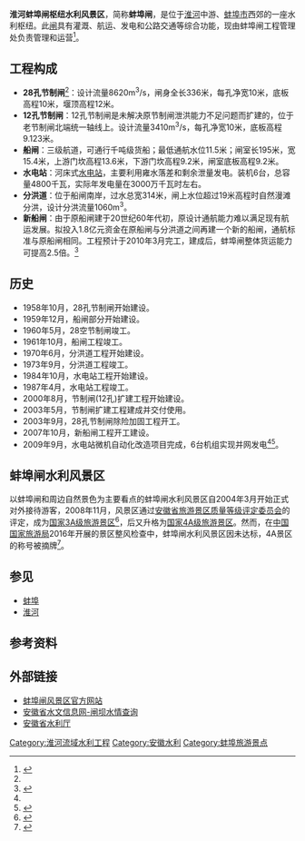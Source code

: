 {{coord|32|57|24.95|N|117|16|29.58|E|display=title|type:waterbody}}
'''淮河蚌埠闸枢纽水利风景区'''，简称'''蚌埠闸'''，是位于[[淮河|淮河]]中游、[[蚌埠市|蚌埠市]]西郊的一座水利枢纽。此[[闸|闸]]具有灌溉、航运、发电和公路交通等综合功能，现由蚌埠闸工程管理处负责管理和运营<ref name="蚌埠闸简介"> {{cite web|url=http://www.bbzgcglc.com/dwjj/200810/56.html|title=蚌埠闸枢纽工程概况|publisher=蚌埠闸工程管理处|date=2008-10-06|accessdate=2009-10-07}}{{dead link|date=2018年3月 |bot=InternetArchiveBot |fix-attempted=yes }}</ref>。

==工程构成 ==
*'''28孔节制闸'''<ref name="蚌埠闸简介"/>：设计流量8620m<sup>3</sup>/s，闸身全长336米，每孔净宽10米，底板高程10米，堰顶高程12米。
*'''12孔节制闸'''：12孔节制闸是未解决原节制闸泄洪能力不足问题而扩建的，位于老节制闸北端统一轴线上。设计流量3410m<sup>3</sup>/s，每孔净宽10米，底板高程9.123米。
*'''船闸'''：三级航道，可通行千吨级货船；最低通航水位11.5米；闸室长195米，宽15.4米，上游门坎高程13.6米，下游门坎高程9.2米，闸室底板高程9.2米。
*'''水电站'''：河床式[[水电站|水电站]]，主要利用雍水落差和剩余泄量发电。装机6台，总容量4800千瓦，实际年发电量在3000万千瓦时左右。
*'''分洪道'''：位于船闸南岸，过水总宽314米，闸上水位超过19米高程时自然漫滩分洪，设计分洪流量1060m<sup>3</sup>。
*'''新船闸'''：由于原船闸建于20世纪60年代初，原设计通航能力难以满足现有航运发展。拟投入1.8亿元资金在原船闸与分洪道之间再建一个新的船闸，通航标准与原船闸相同。工程预计于2010年3月完工，建成后，蚌埠闸整体货运能力可提高2.5倍。<ref> {{cite web|url=http://www.ah.xinhuanet.com/kxfzg/2008-11/04/content_14835607.htm|title=淮河蚌埠闸新船闸闸室工程进展顺利|publisher=[[新华网|新华网]]|date=2008-11-04|accessdate=2009-10-07|deadurl=yes|archiveurl=https://web.archive.org/web/20160304195419/http://www.ah.xinhuanet.com/kxfzg/2008-11/04/content_14835607.htm|archivedate=2016-03-04}}</ref>

==历史 ==
*1958年10月，28孔节制闸开始建设。
*1959年12月，船闸部分开始建设。
*1960年5月，28空节制闸竣工。
*1961年10月，船闸工程竣工。
*1970年6月，分洪道工程开始建设。
*1973年9月，分洪道工程竣工。
*1984年10月，水电站工程开始建设。
*1987年4月，水电站工程竣工。
*2000年8月，节制闸(12孔)扩建工程开始建设。
*2003年5月，节制闸扩建工程建成并交付使用。
*2003年9月，28孔节制闸除险加固工程开工。
*2007年10月，新船闸工程开工建设。
*2009年9月，水电站微机自动化改造项目完成，6台机组实现并网发电<ref name="蚌埠闸简介"/><ref> {{cite web|url=http://www.bbzgcglc.com/Article/glxw/200909/210.html|title=蚌埠闸水电站提前并网发电|publisher=蚌埠闸工程管理处|date=2009-09-19|accessdate=2009-10-07}}{{dead link|date=2018年3月 |bot=InternetArchiveBot |fix-attempted=yes }}</ref>。

==蚌埠闸水利风景区==
以蚌埠闸和周边自然景色为主要看点的蚌埠闸水利风景区自2004年3月开始正式对外接待游客，2008年11月，风景区通过[[安徽省旅游景区质量等级评定委员会|安徽省旅游景区质量等级评定委员会]]的评定，成为[[国家3A级旅游景区|国家3A级旅游景区]]<ref> {{cite web |url=http://www.ahta.com.cn/News/Html/08/11/081128165054.html |title=关于批准巢湖市和县乌江霸王祠景区等十五家景区为国家3A级旅游景区的通知 |publisher=安徽旅游政务网 |date=2008-11-28 |accessdate=2009-10-07 |deadurl=yes |archiveurl=https://web.archive.org/web/20101027130613/http://ahta.com.cn/News/Html/08/11/081128165054.html |archivedate=2010-10-27 }}</ref>，后又升格为[[国家4A级旅游景区#安徽省|国家4A级旅游景区]]。然而，在[[中华人民共和国国家旅游局|中国国家旅游局]]2016年开展的景区整风检查中，蚌埠闸水利风景区因未达标，4A景区的称号被摘牌<ref>{{cite web|author1=北京晨报|title=55家4A级景区被摘牌|url=http://society.people.com.cn/n1/2016/1206/c1008-28927239.html|website=人民网|publisher=北京晨报|date=2016-12-06|accessdate=2018-11-02|archive-url=https://web.archive.org/web/20200404152410/http://society.people.com.cn/n1/2016/1206/c1008-28927239.html|archive-date=2020-04-04|dead-url=yes}}</ref>。

==参见==
*[[蚌埠|蚌埠]]
*[[淮河|淮河]]

==参考资料==
<references />

==外部链接==
* [http://www.hhbbzfjq.com/ 蚌埠闸风景区官方网站] {{Wayback|url=http://www.hhbbzfjq.com/ |date=20180415054854 }}
* [https://web.archive.org/web/20090802225422/http://61.191.22.154/yc_web/ssxx/water/hzsq.htm 安徽省水文信息网-闸坝水情查询]
* [https://web.archive.org/web/20190603220139/http://www.ahsl.gov.cn/ 安徽省水利厅]

[[Category:淮河流域水利工程|Category:淮河流域水利工程]]
[[Category:安徽水利|Category:安徽水利]]
[[Category:蚌埠旅游景点|Category:蚌埠旅游景点]]